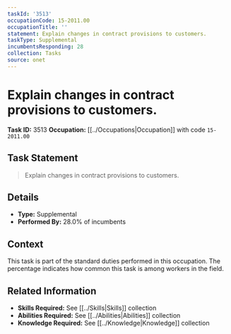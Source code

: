 ```yaml
---
taskId: '3513'
occupationCode: 15-2011.00
occupationTitle: ''
statement: Explain changes in contract provisions to customers.
taskType: Supplemental
incumbentsResponding: 28
collection: Tasks
source: onet
---
```

# Explain changes in contract provisions to customers.

**Task ID:** 3513
**Occupation:** [[../Occupations|Occupation]] with code `15-2011.00`

## Task Statement

> Explain changes in contract provisions to customers.

## Details

- **Type:** Supplemental
- **Performed By:** 28.0% of incumbents

## Context

This task is part of the standard duties performed in this occupation. The percentage indicates how common this task is among workers in the field.

## Related Information

- **Skills Required:** See [[../Skills|Skills]] collection
- **Abilities Required:** See [[../Abilities|Abilities]] collection
- **Knowledge Required:** See [[../Knowledge|Knowledge]] collection
